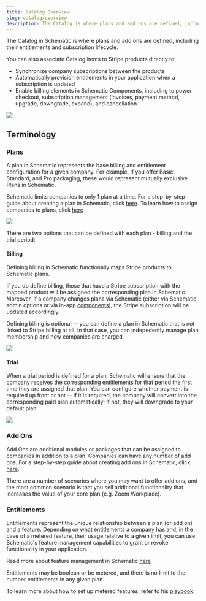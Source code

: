 ```yaml
---
title: Catalog Overview
slug: catalog/overview
description: The Catalog is where plans and add ons are defined, including their entitlements and subscription lifecycle.
---
```


The Catalog in Schematic is where plans and add ons are defined, including their entitlements and subscription lifecycle.

You can also associate Catalog items to Stripe products directly to:
- Synchronize company subscriptions between the products
- Automatically provision entitlements in your application when a subscription is updated
- Enable billing elements in Schematic Components, including to power checkout, subscription management (invoices, payment method, upgrade, downgrade, expand), and cancellation

<img
src="../../assets/images/catalog/catalog.png"
/>

## Terminology

### Plans

A plan in Schematic represents the base billing and entitlement configuration for a given company. For example, if you offer Basic, Standard, and Pro packaging, these would represent mutually exclusive Plans in Schematic.

Schematic limits companies to only 1 plan at a time. For a step-by-step guide about creating a plan in Schematic, click [here](/catalog/create-catalog). To learn how to assign companies to plans, click [here](/catalog/managing-company-plans)

<img
src="../../assets/images/catalog/catalog-plans-addons-example.png"
/>

There are two options that can be defined with each plan - billing and the trial period:

#### **Billing**

Defining billing in Schematic functionally maps Stripe products to Schematic plans.

If you do define billing, those that have a Stripe subscription with the mapped product will be assigned the corresponding plan in Schematic. Moreover, if a company changes plans via Schematic (either via Schematic admin options or via in-app [components](https://docs.schematichq.com/components/overview)), the Stripe subscription will be updated accordingly.

Defining billing is optional -- you can define a plan in Schematic that is not linked to Stripe billing at all. In that case, you can indepedently manage plan membership and how companies are charged.

<img
src="../../assets/images/catalog/catalog-plans-billing.png"
/>

#### **Trial**

When a trial period is defined for a plan, Schematic will ensure that the company receives the corresponding entitlements for that period the first time they are assigned that plan. You can configure whether payment is required up front or not -- if it is required, the company will convert into the corresponding paid plan automatically; if not, they will downgrade to your default plan.

<img
src="../../assets/images/catalog/catalog-plans-trial.png"
/>

### Add Ons

Add Ons are additional modules or packages that can be assigned to companies in addition to a plan. Companies can have any number of add ons. For a step-by-step guide about creating add ons in Schematic, click [here](/catalog/create-catalog).

There are a number of scenarios where you may want to offer add ons, and the most common scenario is that you sell additional functionality that increases the value of your core plan (e.g. Zoom Workplace).

### Entitlements

Entitlements represent the unique relationship between a plan (or add on) and a feature. Depending on what entitlements a company has and, in the case of a metered feature, their usage relative to a given limit, you can use Schematic's feature management capabilities to grant or revoke functionality in your application.

<Info>Read more about feature management in Schematic [here](/feature_management/overview)</Info>

Entitlements may be boolean or be metered, and there is no limit to the number entitlements in any given plan.

<Info>To learn more about how to set up metered features, refer to his [playbook](/playbooks/metering).</Info>


